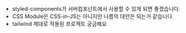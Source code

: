 -   styled-components가 서버컴포넌트에서 사용할 수 있게 되면 좋겠습니다.
-   CSS Module은 CSS-in-JS는 아니지만 나름의 대안은 되는거 같습니다.
-   tailwind 제대로 적용된 프로젝트 궁금해요
